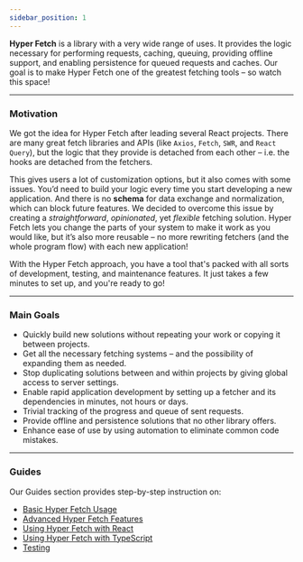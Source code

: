 ```yaml
---
sidebar_position: 1
---
```


**Hyper Fetch** is a library with a very wide range of uses. It provides the logic necessary for performing requests,
caching, queuing, providing offline support, and enabling persistence for queued requests and caches. Our goal is to
make Hyper Fetch one of the greatest fetching tools – so watch this space!

---

### Motivation

We got the idea for Hyper Fetch after leading several React projects. There are many great fetch libraries and APIs
(like `Axios`, `Fetch`, `SWR`, and `React Query`), but the logic that they provide is detached from each other – i.e.
the hooks are detached from the fetchers.

This gives users a lot of customization options, but it also comes with some issues. You’d need to build your logic
every time you start developing a new application. And there is no **schema** for data exchange and normalization, which
can block future features. We decided to overcome this issue by creating a _straightforward_, _opinionated_, yet
_flexible_ fetching solution. Hyper Fetch lets you change the parts of your system to make it work as you would like,
but it’s also more reusable – no more rewriting fetchers (and the whole program flow) with each new application!

With the Hyper Fetch approach, you have a tool that's packed with all sorts of development, testing, and maintenance
features. It just takes a few minutes to set up, and you're ready to go!

---

### Main Goals

- Quickly build new solutions without repeating your work or copying it between projects.
- Get all the necessary fetching systems – and the possibility of expanding them as needed.
- Stop duplicating solutions between and within projects by giving global access to server settings.
- Enable rapid application development by setting up a fetcher and its dependencies in minutes, not hours or days.
- Trivial tracking of the progress and queue of sent requests.
- Provide offline and persistence solutions that no other library offers.
- Enhance ease of use by using automation to eliminate common code mistakes.

---

### Guides

Our Guides section provides step-by-step instruction on:

- [Basic Hyper Fetch Usage](/guides/01-Basic/Setup.mdx)
- [Advanced Hyper Fetch Features](/guides/02-Advanced/Cancellation.mdx)
- [Using Hyper Fetch with React](/guides/04-React/Fetching.mdx)
- [Using Hyper Fetch with TypeScript](/guides/05-Typescript/Global_Error.mdx)
- [Testing](/guides/06-Testing/Isolation.mdx)
